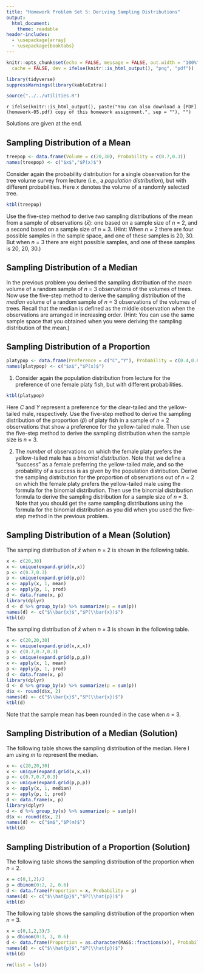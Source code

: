 ```yaml
---
title: "Homework Problem Set 5: Deriving Sampling Distributions"
output: 
  html_document: 
    theme: readable
header-includes:
  - \usepackage{array}
  - \usepackage{booktabs}
---
```


```r
knitr::opts_chunk$set(echo = FALSE, message = FALSE, out.width = "100%", fig.align = "center", 
  cache = FALSE, dev = ifelse(knitr::is_html_output(), "png", "pdf"))
```

```r
library(tidyverse)
suppressWarnings(library(kableExtra))
```

```r
source("../../utilities.R")
```

`r ifelse(knitr::is_html_output(), paste("You can also download a [PDF](homework-05.pdf) copy of this homework assignment.", sep = ""), "")`

Solutions are given at the end. 

## Sampling Distribution of a Mean

```r
treepop <- data.frame(Volume = c(20,30), Probability = c(0.7,0.3))
names(treepop) <- c("$x$","$P(x)$")
```

Consider again the probability distribution for a single observation for the tree volume survey from lecture (i.e., a *population distribution*), but with different probabilities. Here $x$ denotes the volume of a randomly selected tree.
```r
ktbl(treepop)
```
Use the five-step method to derive *two* sampling distributions of the mean from a sample of observations ($\bar{x}$): one based on a sample size of $n$ = 2, and a second based on a sample size of $n$ = 3. (Hint: When $n$ = 2 there are four possible samples in the sample space, and one of these samples is 20, 30. But when $n$ = 3 there are eight possible samples, and one of these samples is 20, 20, 30.)

## Sampling Distribution of a Median

In the previous problem you derived the sampling distribution of the *mean* volume of a random sample of $n$ = 3 observations of the volumes of trees. Now use the five-step method to derive the sampling distribution of the *median* volume of a random sample of $n$ = 3 observations of the volumes of trees. Recall that the median is defined as the middle observation when the observations are arranged in increasing order. (Hint: You can use the same sample space that you obtained when you were deriving the sampling distribution of the mean.) 

## Sampling Distribution of a Proportion

```r
platypop <- data.frame(Preference = c("C","Y"), Probability = c(0.4,0.6))
names(platypop) <- c("$x$","$P(x)$")
```

1. Consider again the population distribution from lecture for the preference of one female platy fish, but with different probabilities.
```r
ktbl(platypop)
```
Here $C$ and $Y$ represent a preference for the clear-tailed and the yellow-tailed male, respectively. Use the five-step method to derive the sampling distribution of the proportion ($\hat{p}$) of platy fish in a sample of $n$ = 2 observations that show a preference for the yellow-tailed male. Then use the five-step method to derive the sampling distribution when the sample size is $n$ = 3.

2. The *number* of observations on which the female platy prefers the yellow-tailed male has a *binomial distribution*. Note that we define a "success" as a female preferring the yellow-tailed male, and so the probability of a success is as given by the population distribution. Derive the sampling distribution for the proportion of observations out of $n$ = 2 on which the female platy prefers the yellow-tailed male using the formula for the binomial distribution. Then use the binomial distribution formula to derive the sampling distribution for a sample size of $n$ = 3. Note that you should get the same sampling distributions using the formula for the binomial distribution as you did when you used the five-step method in the previous problem.

\pagebreak

## Sampling Distribution of a Mean (Solution)

The sampling distribution of $\bar{x}$ when $n$ = 2 is shown in the following table.
```r
x <- c(20,30)
x <- unique(expand.grid(x,x))
p <- c(0.7,0.3)
p <- unique(expand.grid(p,p))
x <- apply(x, 1, mean)
p <- apply(p, 1, prod)
d <- data.frame(x, p)
library(dplyr)
d <- d %>% group_by(x) %>% summarize(p = sum(p))
names(d) <- c("$\\bar{x}$","$P(\\bar{x})$")
ktbl(d)
```
The sampling distribution of $\bar{x}$ when $n$ = 3 is shown in the following table.
```r
x <- c(20,20,30)
x <- unique(expand.grid(x,x,x))
p <- c(0.7,0.7,0.3)
p <- unique(expand.grid(p,p,p))
x <- apply(x, 1, mean)
p <- apply(p, 1, prod)
d <- data.frame(x, p)
library(dplyr)
d <- d %>% group_by(x) %>% summarize(p = sum(p))
d$x <- round(d$x, 2)
names(d) <- c("$\\bar{x}$","$P(\\bar{x})$")
ktbl(d)
```
Note that the sample mean has been rounded in the case when $n$ = 3.

## Sampling Distribution of a Median (Solution)

The following table shows the sampling distribution of the median. Here I am using $m$ to represent the median.
```r
x <- c(20,20,30)
x <- unique(expand.grid(x,x,x))
p <- c(0.7,0.7,0.3)
p <- unique(expand.grid(p,p,p))
x <- apply(x, 1, median)
p <- apply(p, 1, prod)
d <- data.frame(x, p)
library(dplyr)
d <- d %>% group_by(x) %>% summarize(p = sum(p))
d$x <- round(d$x, 2)
names(d) <- c("$m$","$P(m)$")
ktbl(d)
```

## Sampling Distribution of a Proportion (Solution)

The following table shows the sampling distribution of the proportion when $n$ = 2.
```r
x = c(0,1,2)/2
p = dbinom(0:2, 2, 0.6)
d <- data.frame(Proportion = x, Probability = p)
names(d) <- c("$\\hat{p}$","$P(\\hat{p})$")
ktbl(d)
```
The following table shows the sampling distribution of the proportion when $n$ = 3.
```r
x = c(0,1,2,3)/3
p = dbinom(0:3, 3, 0.6)
d <- data.frame(Proportion = as.character(MASS::fractions(x)), Probability = p)
names(d) <- c("$\\hat{p}$","$P(\\hat{p})$")
ktbl(d)
```

```r
rm(list = ls())
```

